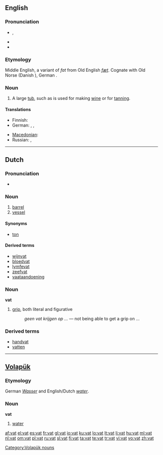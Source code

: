 {{also|VAT|vát}}
==English==

===Pronunciation===
* {{IPA|/væt/}}, {{SAMPA|/v{t/}}
* {{audio|en-us-vat.ogg|Audio (US)}}
* {{rhymes|æt}}

===Etymology===
Middle English, a variant of ''fat'' from Old English ''[[fæt]]''. Cognate with Old Norse {{term|fat||luggage, pail|lang=non}} (Danish {{term|fad|lang=da}}), German {{term|Faß}}.

===Noun===
{{en-noun}}

# A large [[tub]], such as is used for making [[wine]] or for [[tanning]].

====Translations====
{{trans-top|A large tub, such as is used for making wine or for tanning}}
* Finnish: {{t+|fi|vati}}
* German: {{t+|de|Bottich|m}}, {{t-|de|Trog|m}}, {{t+|de|Wanne|f}}
{{trans-mid}}
* [[Macedonian]]: {{t-|mk|каца|f|tr=káca|sc=Cyrl|xs=Macedonian}}
* Russian: {{t+|ru|чан|m|sc=Cyrl}}, {{t+|ru|бак|m|sc=Cyrl}}
{{trans-bottom}}

----

==Dutch==

===Pronunciation===
* {{audio|Nl-vat.ogg|audio}}

===Noun===
{{infl|nl|noun|g=n|plural|vaten}}

# [[barrel]]
# [[vessel]]

====Synonyms====
* [[ton]]

====Derived terms====
* [[wijnvat]]
* [[bloedvat]]
* [[lymfevat]]
* [[zeefvat]]
* [[vaataandoening]]

===Noun===
'''vat''' {{m}}

# [[grip]], both literal and figurative
#: ''geen vat krijgen op ...'' — not being able to get a grip on ...

===Derived terms===
* [[handvat]]
* [[vatten]]

----

==[[Volapük]]==

===Etymology===
German ''[[Wasser]]'' and English/Dutch ''[[water]]''.

===Noun===
'''vat'''

# [[water]]

[[Category:Volapük nouns]]

[[af:vat]]
[[el:vat]]
[[es:vat]]
[[fr:vat]]
[[gl:vat]]
[[io:vat]]
[[ku:vat]]
[[lo:vat]]
[[lt:vat]]
[[li:vat]]
[[hu:vat]]
[[ml:vat]]
[[nl:vat]]
[[om:vat]]
[[pl:vat]]
[[ru:vat]]
[[sl:vat]]
[[fi:vat]]
[[ta:vat]]
[[te:vat]]
[[tr:vat]]
[[vi:vat]]
[[vo:vat]]
[[zh:vat]]